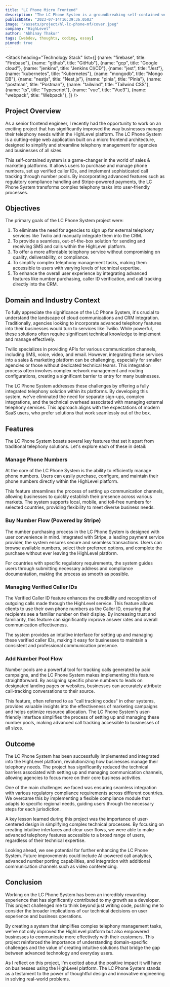 ```yaml
---
title: "LC Phone Micro Frontend"
description: "The LC Phone System is a groundbreaking self-contained web application built on micro frontend architecture, designed to seamlessly manage telephony functionalities within the HighLevel platform."
publishDate: "2023-07-14T16:39:36.050Z"
image: "/assets/project/hl-lc-phone-mf/cover.jpeg"
company: "HighLevel"
author: "Abhinay Thakur"
tags: [webdev, thoughts, coding, essay]
pinned: true
---
```


<LightBoxImage src="/assets/project/hl-lc-phone-mf/cover.jpeg" alt="Screenshot" noBorder />

<Stack 
  heading="Technology Stack"
  list={[
    {name: "firebase", title: "Firebase"},
    {name: "github", title: "GitHub"},
    {name: "gcp", title: "Google cloud"},
    {name: "jenkins", title: "Jenkins CI/CD"},
    {name: "jest", title: "Jest"},
    {name: "kubernetes", title: "Kubernetes"},
    {name: "mongodb", title: "Mongo DB"},
    {name: "nestjs", title: "Nest.js"},
    {name: "pinia", title: "Pinia"},
    {name: "postman", title: "Postman"},
    {name: "tailwind", title: "Tailwind CSS"},
    {name: "ts", title: "Typescript"},
    {name: "vue", title: "Vue3"},
    {name: "webpack", title: "Webpack"},
  ]}
/>

## Project Overview

As a senior frontend engineer, I recently had the opportunity to work on an exciting project that has significantly improved the way businesses manage their telephony needs within the HighLevel platform. The LC Phone System is a cutting-edge web application built on a micro frontend architecture, designed to simplify and streamline telephony management for agencies and businesses of all sizes.

This self-contained system is a game-changer in the world of sales & marketing platforms. It allows users to purchase and manage phone numbers, set up verified caller IDs, and implement sophisticated call tracking through number pools. By incorporating advanced features such as regulatory compliance handling and Stripe-powered payments, the LC Phone System transforms complex telephony tasks into user-friendly processes.

## Objectives

The primary goals of the LC Phone System project were:

1. To eliminate the need for agencies to sign up for external telephony services like Twilio and manually integrate them into the CRM.
2. To provide a seamless, out-of-the-box solution for sending and receiving SMS and calls within the HighLevel platform.
3. To offer a more affordable telephony service without compromising on quality, deliverability, or compliance.
4. To simplify complex telephony management tasks, making them accessible to users with varying levels of technical expertise.
5. To enhance the overall user experience by integrating advanced features like number purchasing, caller ID verification, and call tracking directly into the CRM.

## Domain and Industry Context

To fully appreciate the significance of the LC Phone System, it's crucial to understand the landscape of cloud communications and CRM integration. Traditionally, agencies looking to incorporate advanced telephony features into their businesses would turn to services like Twilio. While powerful, these solutions often require significant technical knowledge to implement and manage effectively.

Twilio specializes in providing APIs for various communication channels, including SMS, voice, video, and email. However, integrating these services into a sales & marketing platform can be challenging, especially for smaller agencies or those without dedicated technical teams. This integration process often involves complex network management and routing configurations, creating a significant barrier to entry for many businesses.

The LC Phone System addresses these challenges by offering a fully integrated telephony solution within its platforms. By developing this system, we've eliminated the need for separate sign-ups, complex integrations, and the technical overhead associated with managing external telephony services. This approach aligns with the expectations of modern SaaS users, who prefer solutions that work seamlessly out of the box.

## Features

The LC Phone System boasts several key features that set it apart from traditional telephony solutions. Let's explore each of these in detail:

### Manage Phone Numbers

At the core of the LC Phone System is the ability to efficiently manage phone numbers. Users can easily purchase, configure, and maintain their phone numbers directly within the HighLevel platform. 

This feature streamlines the process of setting up communication channels, allowing businesses to quickly establish their presence across various markets. The system supports local, mobile, and toll-free numbers for selected countries, providing flexibility to meet diverse business needs.

<LightBoxImage src="/assets/project/hl-lc-phone-mf/ss1.png" alt="Screenshot"  />
<LightBoxImage src="/assets/project/hl-lc-phone-mf/ss2.png" alt="Screenshot"  />
<LightBoxImage src="/assets/project/hl-lc-phone-mf/ss3.png" alt="Screenshot"  />

### Buy Number Flow (Powered by Stripe)

The number purchasing process in the LC Phone System is designed with user convenience in mind. Integrated with Stripe, a leading payment service provider, the system ensures secure and seamless transactions. Users can browse available numbers, select their preferred options, and complete the purchase without ever leaving the HighLevel platform. 

For countries with specific regulatory requirements, the system guides users through submitting necessary address and compliance documentation, making the process as smooth as possible.

<LightBoxImage src="/assets/project/hl-lc-phone-mf/ss4.png" alt="Screenshot"  />
<LightBoxImage src="/assets/project/hl-lc-phone-mf/ss5.png" alt="Screenshot"  />
<LightBoxImage src="/assets/project/hl-lc-phone-mf/ss6.png" alt="Screenshot"  />

### Managing Verified Caller IDs

The Verified Caller ID feature enhances the credibility and recognition of outgoing calls made through the HighLevel service. This feature allows clients to use their own phone numbers as the Caller ID, ensuring that recipients see a familiar number on their display. By increasing trust and familiarity, this feature can significantly improve answer rates and overall communication effectiveness. 

The system provides an intuitive interface for setting up and managing these verified caller IDs, making it easy for businesses to maintain a consistent and professional communication presence.

<LightBoxImage src="/assets/project/hl-lc-phone-mf/ss7.png" alt="Screenshot"  />
<LightBoxImage src="/assets/project/hl-lc-phone-mf/ss8.png" alt="Screenshot"  />
<LightBoxImage src="/assets/project/hl-lc-phone-mf/ss9.png" alt="Screenshot"  />
<LightBoxImage src="/assets/project/hl-lc-phone-mf/ss10.png" alt="Screenshot"  />
<LightBoxImage src="/assets/project/hl-lc-phone-mf/ss11.png" alt="Screenshot"  />

### Add Number Pool Flow

Number pools are a powerful tool for tracking calls generated by paid campaigns, and the LC Phone System makes implementing this feature straightforward. By assigning specific phone numbers to leads on designated landing pages or websites, businesses can accurately attribute call-tracking conversations to their source. 

This feature, often referred to as "call tracking codes" in other systems, provides valuable insights into the effectiveness of marketing campaigns and helps optimize resource allocation. The LC Phone System's user-friendly interface simplifies the process of setting up and managing these number pools, making advanced call tracking accessible to businesses of all sizes.

<LightBoxImage src="/assets/project/hl-lc-phone-mf/ss12.png" alt="Screenshot"  />
<LightBoxImage src="/assets/project/hl-lc-phone-mf/ss13.png" alt="Screenshot"  />
<LightBoxImage src="/assets/project/hl-lc-phone-mf/ss14.png" alt="Screenshot"  />
<LightBoxImage src="/assets/project/hl-lc-phone-mf/ss15.png" alt="Screenshot"  />
<LightBoxImage src="/assets/project/hl-lc-phone-mf/ss16.png" alt="Screenshot"  />
<LightBoxImage src="/assets/project/hl-lc-phone-mf/ss17.png" alt="Screenshot"  />

## Outcome

The LC Phone System has been successfully implemented and integrated into the HighLevel platform, revolutionizing how businesses manage their telephony needs. The project has significantly reduced the technical barriers associated with setting up and managing communication channels, allowing agencies to focus more on their core business activities.

One of the main challenges we faced was ensuring seamless integration with various regulatory compliance requirements across different countries. We overcame this by implementing a flexible compliance module that adapts to specific regional needs, guiding users through the necessary steps for each jurisdiction.

A key lesson learned during this project was the importance of user-centered design in simplifying complex technical processes. By focusing on creating intuitive interfaces and clear user flows, we were able to make advanced telephony features accessible to a broad range of users, regardless of their technical expertise.

Looking ahead, we see potential for further enhancing the LC Phone System. Future improvements could include AI-powered call analytics, advanced number porting capabilities, and integration with additional communication channels such as video conferencing.

## Conclusion

Working on the LC Phone System has been an incredibly rewarding experience that has significantly contributed to my growth as a developer. This project challenged me to think beyond just writing code, pushing me to consider the broader implications of our technical decisions on user experience and business operations.

By creating a system that simplifies complex telephony management tasks, we've not only improved the HighLevel platform but also empowered businesses to communicate more effectively with their customers. This project reinforced the importance of understanding domain-specific challenges and the value of creating intuitive solutions that bridge the gap between advanced technology and everyday users.

As I reflect on this project, I'm excited about the positive impact it will have on businesses using the HighLevel platform. The LC Phone System stands as a testament to the power of thoughtful design and innovative engineering in solving real-world problems.